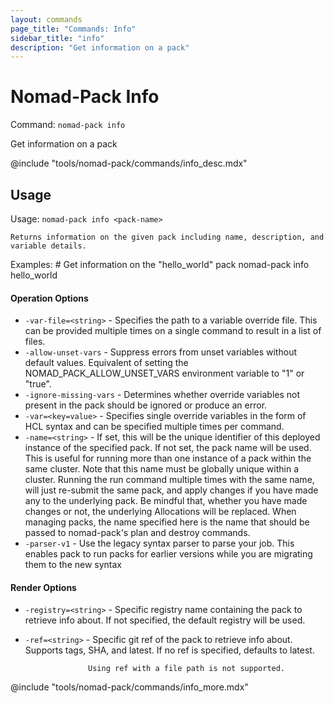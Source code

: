 ```yaml
---
layout: commands
page_title: "Commands: Info"
sidebar_title: "info"
description: "Get information on a pack"
---
```


# Nomad-Pack Info

Command: `nomad-pack info`

Get information on a pack

@include "tools/nomad-pack/commands/info_desc.mdx"

## Usage

Usage: `nomad-pack info <pack-name>`


	Returns information on the given pack including name, description, and variable details.

Examples:
	# Get information on the "hello_world" pack
	nomad-pack info hello_world

#### Operation Options

- `-var-file=<string>` - Specifies the path to a variable override file. This can
						be provided multiple times on a single command to result
						in a list of files.
- `-allow-unset-vars` - Suppress errors from unset variables without default values.
					Equivalent of setting the NOMAD_PACK_ALLOW_UNSET_VARS environment variable to "1" or "true".
- `-ignore-missing-vars` - Determines whether override variables not present in the
					pack should be ignored or produce an error.
- `-var=<key=value>` - Specifies single override variables in the form of HCL
					syntax and can be specified multiple times per command.
- `-name=<string>` - If set, this will be the unique identifier of this deployed
					instance of the specified pack. If not set, the pack name
					will be used. This is useful for running more than one
					instance of a pack within the same cluster. Note that this
					name must be globally unique within a cluster. Running the
					run command multiple times with the same name, will just
					re-submit the same pack, and apply changes if you have made
					any to the underlying pack. Be mindful that, whether you
					have made changes or not, the underlying Allocations will be
					replaced. When managing packs, the name specified here is
					the name that should be passed to nomad-pack's plan and
					destroy commands.
- `-parser-v1` - Use the legacy syntax parser to parse your job. This
			enables pack to run packs for earlier versions while you are
			migrating them to the new syntax

#### Render Options

- `-registry=<string>` - Specific registry name containing the pack to retrieve info
					about. If not specified, the default registry will be used.
- `-ref=<string>` - Specific git ref of the pack to retrieve info about.
					Supports tags, SHA, and latest. If no ref is specified,
					defaults to latest.

					Using ref with a file path is not supported.

@include "tools/nomad-pack/commands/info_more.mdx"
